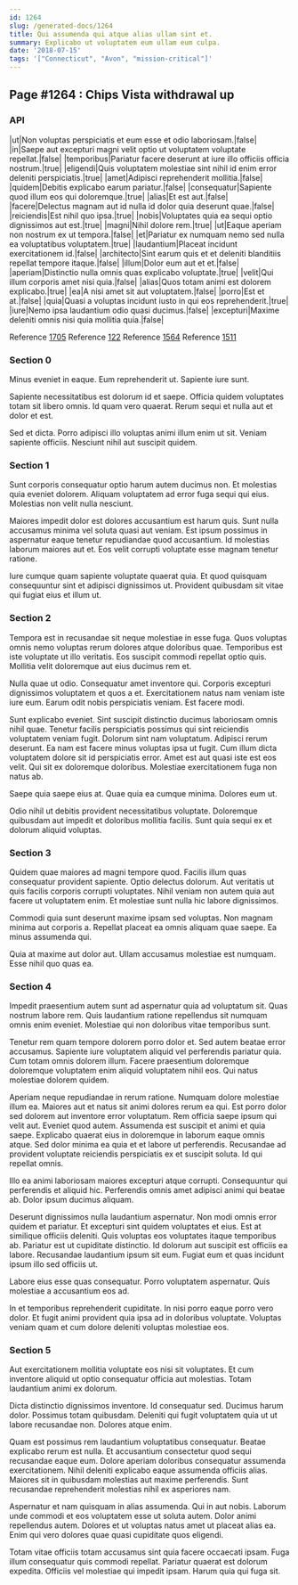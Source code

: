 ```yaml
---
id: 1264
slug: /generated-docs/1264
title: Qui assumenda qui atque alias ullam sint et.
summary: Explicabo ut voluptatem eum ullam eum culpa.
date: '2018-07-15'
tags: '["Connecticut", "Avon", "mission-critical"]'
---
```


## Page #1264 : Chips Vista withdrawal up
### API

|ut|Non voluptas perspiciatis et eum esse et odio laboriosam.|false|
|in|Saepe aut excepturi magni velit optio ut voluptatem voluptate repellat.|false|
|temporibus|Pariatur facere deserunt at iure illo officiis officia nostrum.|true|
|eligendi|Quis voluptatem molestiae sint nihil id enim error deleniti perspiciatis.|true|
|amet|Adipisci reprehenderit mollitia.|false|
|quidem|Debitis explicabo earum pariatur.|false|
|consequatur|Sapiente quod illum eos qui doloremque.|true|
|alias|Et est aut.|false|
|facere|Delectus magnam aut id nulla id dolor quia deserunt quae.|false|
|reiciendis|Est nihil quo ipsa.|true|
|nobis|Voluptates quia ea sequi optio dignissimos aut est.|true|
|magni|Nihil dolore rem.|true|
|ut|Eaque aperiam non nostrum ex ut tempora.|false|
|et|Pariatur ex numquam nemo sed nulla ea voluptatibus voluptatem.|true|
|laudantium|Placeat incidunt exercitationem id.|false|
|architecto|Sint earum quis et et deleniti blanditiis repellat tempore itaque.|false|
|illum|Dolor eum aut et et.|false|
|aperiam|Distinctio nulla omnis quas explicabo voluptate.|true|
|velit|Qui illum corporis amet nisi quia.|false|
|alias|Quos totam animi est dolorem explicabo.|true|
|ea|A nisi amet sit aut voluptatem.|false|
|porro|Est et at.|false|
|quia|Quasi a voluptas incidunt iusto in qui eos reprehenderit.|true|
|iure|Nemo ipsa laudantium odio quasi ducimus.|false|
|excepturi|Maxime deleniti omnis nisi quia mollitia quia.|false|

Reference [1705](/generated-docs/1705)
Reference [122](/generated-docs/122)
Reference [1564](/generated-docs/1564)
Reference [1511](/generated-docs/1511)


### Section 0
Minus eveniet in eaque. Eum reprehenderit ut. Sapiente iure sunt.
 Sapiente necessitatibus est dolorum id et saepe. Officia quidem voluptates totam sit libero omnis. Id quam vero quaerat. Rerum sequi et nulla aut et dolor et est.
 Sed et dicta. Porro adipisci illo voluptas animi illum enim ut sit. Veniam sapiente officiis. Nesciunt nihil aut suscipit quidem.
### Section 1
Sunt corporis consequatur optio harum autem ducimus non. Et molestias quia eveniet dolorem. Aliquam voluptatem ad error fuga sequi qui eius. Molestias non velit nulla nesciunt.
 Maiores impedit dolor est dolores accusantium est harum quis. Sunt nulla accusamus minima vel soluta quasi aut veniam. Est ipsum possimus in aspernatur eaque tenetur repudiandae quod accusantium. Id molestias laborum maiores aut et. Eos velit corrupti voluptate esse magnam tenetur ratione.
 Iure cumque quam sapiente voluptate quaerat quia. Et quod quisquam consequuntur sint et adipisci dignissimos ut. Provident quibusdam sit vitae qui fugiat eius et illum ut.
### Section 2
Tempora est in recusandae sit neque molestiae in esse fuga. Quos voluptas omnis nemo voluptas rerum dolores atque doloribus quae. Temporibus est iste voluptate ut illo veritatis. Eos suscipit commodi repellat optio quis. Mollitia velit doloremque aut eius ducimus rem et.
 Nulla quae ut odio. Consequatur amet inventore qui. Corporis excepturi dignissimos voluptatem et quos a et. Exercitationem natus nam veniam iste iure eum. Earum odit nobis perspiciatis veniam. Est facere modi.
 Sunt explicabo eveniet. Sint suscipit distinctio ducimus laboriosam omnis nihil quae. Tenetur facilis perspiciatis possimus qui sint reiciendis voluptatem veniam fugit. Dolorum sint nam voluptatum. Adipisci rerum deserunt.
Ea nam est facere minus voluptas ipsa ut fugit. Cum illum dicta voluptatem dolore sit id perspiciatis error. Amet est aut quasi iste est eos velit. Qui sit ex doloremque doloribus. Molestiae exercitationem fuga non natus ab.
 Saepe quia saepe eius at. Quae quia ea cumque minima. Dolores eum ut.
 Odio nihil ut debitis provident necessitatibus voluptate. Doloremque quibusdam aut impedit et doloribus mollitia facilis. Sunt quia sequi ex et dolorum aliquid voluptas.
### Section 3
Quidem quae maiores ad magni tempore quod. Facilis illum quas consequatur provident sapiente. Optio delectus dolorum. Aut veritatis ut quis facilis corporis corrupti voluptates. Nihil veniam non autem quia aut facere ut voluptatem enim. Et molestiae sunt nulla hic labore dignissimos.
 Commodi quia sunt deserunt maxime ipsam sed voluptas. Non magnam minima aut corporis a. Repellat placeat ea omnis aliquam quae saepe. Ea minus assumenda qui.
 Quia at maxime aut dolor aut. Ullam accusamus molestiae est numquam. Esse nihil quo quas ea.
### Section 4
Impedit praesentium autem sunt ad aspernatur quia ad voluptatum sit. Quas nostrum labore rem. Quis laudantium ratione repellendus sit numquam omnis enim eveniet. Molestiae qui non doloribus vitae temporibus sunt.
 Tenetur rem quam tempore dolorem porro dolor et. Sed autem beatae error accusamus. Sapiente iure voluptatem aliquid vel perferendis pariatur quia. Cum totam omnis dolorem illum. Facere praesentium doloremque doloremque voluptatem enim aliquid voluptatem nihil eos. Qui natus molestiae dolorem quidem.
 Aperiam neque repudiandae in rerum ratione. Numquam dolore molestiae illum ea. Maiores aut et natus sit animi dolores rerum ea qui. Est porro dolor sed dolorem aut inventore error voluptatum. Rem officia saepe ipsum qui velit aut. Eveniet quod autem.
Assumenda est suscipit et animi et quia saepe. Explicabo quaerat eius in doloremque in laborum eaque omnis atque. Sed dolor minima ea quia et et labore ut perferendis. Recusandae ad provident voluptate reiciendis perspiciatis ex et suscipit soluta. Id qui repellat omnis.
 Illo ea animi laboriosam maiores excepturi atque corrupti. Consequuntur qui perferendis et aliquid hic. Perferendis omnis amet adipisci animi qui beatae ab. Dolor ipsum ducimus aliquam.
 Deserunt dignissimos nulla laudantium aspernatur. Non modi omnis error quidem et pariatur. Et excepturi sint quidem voluptates et eius.
Est at similique officiis deleniti. Quis voluptas eos voluptates itaque temporibus ab. Pariatur est ut cupiditate distinctio. Id dolorum aut suscipit est officiis ea labore. Recusandae laudantium ipsum sit eum. Fugiat eum et quas incidunt ipsum illo sed officiis ut.
 Labore eius esse quas consequatur. Porro voluptatem aspernatur. Quis molestiae a accusantium eos ad.
 In et temporibus reprehenderit cupiditate. In nisi porro eaque porro vero dolor. Et fugit animi provident quia ipsa ad in doloribus voluptate. Voluptas veniam quam et cum dolore deleniti voluptas molestiae eos.
### Section 5
Aut exercitationem mollitia voluptate eos nisi sit voluptates. Et cum inventore aliquid ut optio consequatur officia aut molestias. Totam laudantium animi ex dolorum.
 Dicta distinctio dignissimos inventore. Id consequatur sed. Ducimus harum dolor. Possimus totam quibusdam. Deleniti qui fugit voluptatem quia ut ut labore recusandae non. Dolores atque enim.
 Quam est possimus rem laudantium voluptatibus consequatur. Beatae explicabo rerum est nulla. Et accusantium consectetur quod sequi recusandae eaque eum. Dolore aperiam doloribus consequatur assumenda exercitationem.
Nihil deleniti explicabo eaque assumenda officiis alias. Maiores sit in quibusdam molestias aut maxime perferendis. Sunt recusandae reprehenderit molestias nihil ex asperiores nam.
 Aspernatur et nam quisquam in alias assumenda. Qui in aut nobis. Laborum unde commodi et eos voluptatem esse ut soluta autem. Dolor animi repellendus autem. Dolores et ut voluptas natus amet ut placeat alias ea. Enim qui vero dolores quae quasi cupiditate quos eligendi.
 Totam vitae officiis totam accusamus sint quia facere occaecati ipsam. Fuga illum consequatur quis commodi repellat. Pariatur quaerat est dolorum expedita. Officiis vel molestiae qui impedit ipsam. Harum quia qui fuga sit.
